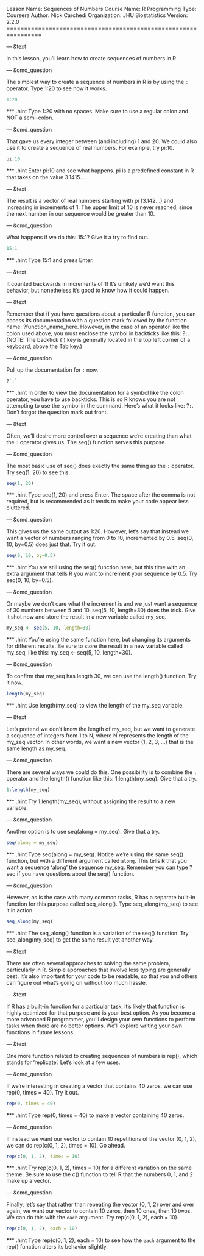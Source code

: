 Lesson Name:  Sequences of Numbers
Course Name:  R Programming
Type:         Coursera
Author:       Nick Carchedi
Organization: JHU Biostatistics
Version:      2.2.0
================================================================

--- &text

In this lesson, you'll learn how to create sequences of numbers in R.

--- &cmd_question

The simplest way to create a sequence of numbers in R is by using the `:` operator. Type 1:20 to see how it works.

```r
1:20
```

*** .hint
Type 1:20 with no spaces. Make sure to use a regular colon and NOT a semi-colon.

--- &cmd_question

That gave us every integer between (and including) 1 and 20. We could also use it to create a sequence of real numbers. For example, try pi:10.

```r
pi:10
```

*** .hint
Enter pi:10 and see what happens. pi is a predefined constant in R that takes on the value 3.1415....

--- &text

The result is a vector of real numbers starting with pi (3.142...) and increasing in increments of 1. The upper limit of 10 is never reached, since the next number in our sequence would be greater than 10.

--- &cmd_question

What happens if we do this: 15:1? Give it a try to find out.

```r
15:1
```

*** .hint
Type 15:1 and press Enter.

--- &text

It counted backwards in increments of 1! It's unlikely we'd want this behavior, but nonetheless it's good to know how it could happen.

--- &text

Remember that if you have questions about a particular R function, you can access its documentation with a question mark followed by the function name: ?function_name_here. However, in the case of an operator like the colon used above, you must enclose the symbol in backticks like this: ?`:`. (NOTE: The backtick (`) key is generally located in the top left corner of a keyboard, above the Tab key.)

--- &cmd_question

Pull up the documentation for `:` now.

```r
?`:`
```

*** .hint
In order to view the documentation for a symbol like the colon operator, you have to use backticks. This is so R knows you are not attempting to use the symbol in the command. Here's what it looks like: ?`:`. Don't forgot the question mark out front.

--- &text

Often, we'll desire more control over a sequence we're creating than what the `:` operator gives us. The seq() function serves this purpose.

--- &cmd_question

The most basic use of seq() does exactly the same thing as the `:` operator. Try seq(1, 20) to see this.

```r
seq(1, 20)
```

*** .hint
Type seq(1, 20) and press Enter. The space after the comma is not required, but is recommended as it tends to make your code appear less cluttered.

--- &cmd_question

This gives us the same output as 1:20. However, let's say that instead we want a vector of numbers ranging from 0 to 10, incremented by 0.5. seq(0, 10, by=0.5) does just that. Try it out.

```r
seq(0, 10, by=0.5)
```

*** .hint
You are still using the seq() function here, but this time with an extra argument that tells R you want to increment your sequence by 0.5. Try seq(0, 10, by=0.5).

--- &cmd_question

Or maybe we don't care what the increment is and we just want a sequence of 30 numbers between 5 and 10. seq(5, 10, length=30) does the trick. Give it shot now and store the result in a new variable called my_seq.

```r
my_seq <- seq(5, 10, length=30)
```

*** .hint
You're using the same function here, but changing its arguments for different results. Be sure to store the result in a new variable called my_seq, like this: my_seq <- seq(5, 10, length=30).

--- &cmd_question

To confirm that my_seq has length 30, we can use the length() function. Try it now.

```r
length(my_seq)
```

*** .hint
Use length(my_seq) to view the length of the my_seq variable.

--- &text

Let's pretend we don't know the length of my_seq, but we want to generate a sequence of integers from 1 to N, where N represents the length of the my_seq vector. In other words, we want a new vector (1, 2, 3, ...) that is the same length as my_seq.

--- &cmd_question

There are several ways we could do this. One possibility is to combine the `:` operator and the length() function like this: 1:length(my_seq). Give that a try.

```r
1:length(my_seq)
```

*** .hint
Try 1:length(my_seq), without assigning the result to a new variable.

--- &cmd_question

Another option is to use seq(along = my_seq). Give that a try.

```r
seq(along = my_seq)
```

*** .hint
Type seq(along = my_seq). Notice we're using the same seq() function, but with a different argument called `along`. This tells R that you want a sequence 'along' the sequence my_seq. Remember you can type ?seq if you have questions about the seq() function.

--- &cmd_question

However, as is the case with many common tasks, R has a separate built-in function for this purpose called seq_along(). Type seq_along(my_seq) to see it in action.

```r
seq_along(my_seq)
```

*** .hint
The seq_along() function is a variation of the seq() function. Try seq_along(my_seq) to get the same result yet another way.

--- &text

There are often several approaches to solving the same problem, particularly in R. Simple approaches that involve less typing are generally best. It's also important for your code to be readable, so that you and others can figure out what's going on without too much hassle.

--- &text

If R has a built-in function for a particular task, it's likely that function is highly optimized for that purpose and is your best option. As you become a more advanced R programmer, you'll design your own functions to perform tasks when there are no better options. We'll explore writing your own functions in future lessons.

--- &text

One more function related to creating sequences of numbers is rep(), which stands for 'replicate'. Let's look at a few uses.

--- &cmd_question

If we're interesting in creating a vector that contains 40 zeros, we can use rep(0, times = 40). Try it out.

```r
rep(0, times = 40)
```

*** .hint
Type rep(0, times = 40) to make a vector containing 40 zeros.

--- &cmd_question

If instead we want our vector to contain 10 repetitions of the vector (0, 1, 2), we can do rep(c(0, 1, 2), times = 10). Go ahead.

```r
rep(c(0, 1, 2), times = 10)
```

*** .hint
Try rep(c(0, 1, 2), times = 10) for a different variation on the same theme. Be sure to use the c() function to tell R that the numbers 0, 1, and 2 make up a vector.

--- &cmd_question

Finally, let's say that rather than repeating the vector (0, 1, 2) over and over again, we want our vector to contain 10 zeros, then 10 ones, then 10 twos. We can do this with the `each` argument. Try rep(c(0, 1, 2), each = 10).

```r
rep(c(0, 1, 2), each = 10)
```

*** .hint
Type rep(c(0, 1, 2), each = 10) to see how the `each` argument to the rep() function alters its behavior slightly.

